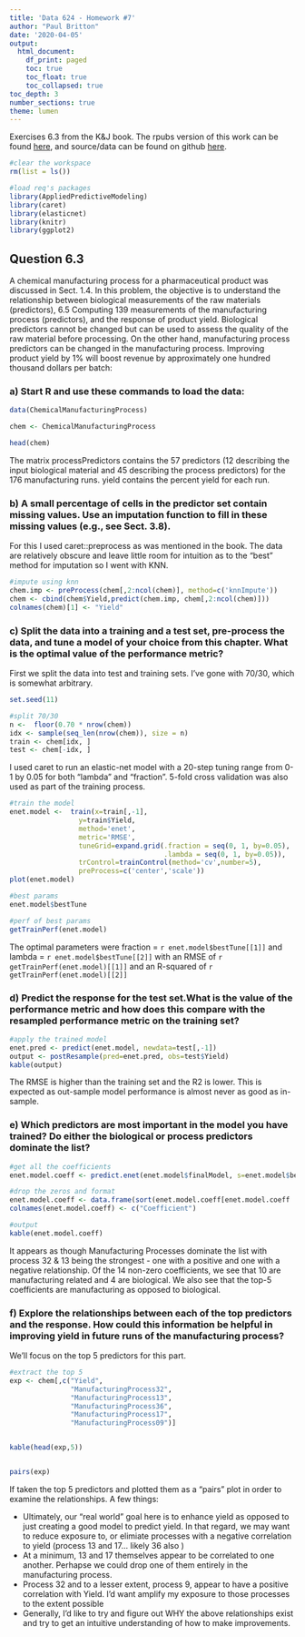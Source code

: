 ---
title: 'Data 624 - Homework #7'
author: "Paul Britton"
date: '2020-04-05'
output:
  html_document:
    df_print: paged
    toc: true
    toc_float: true
    toc_collapsed: true
toc_depth: 3
number_sections: true
theme: lumen
---


Exercises 6.3  from the K&J book. 
The rpubs version of this work can be found [here](https://rpubs.com/plb_lttfer/595176), and source/data can be found on github [here](https://github.com/plb2018/DATA624/tree/master/Homework7).
 
 
```{r load.requirements, warning = FALSE, message = FALSE}
#clear the workspace
rm(list = ls())

#load req's packages
library(AppliedPredictiveModeling)
library(caret)
library(elasticnet)
library(knitr)
library(ggplot2)

```


## Question 6.3

A chemical manufacturing process for a pharmaceutical product was discussed in Sect. 1.4. In this problem, the objective is to understand the relationship between biological measurements of the raw materials (predictors), 6.5 Computing 139
measurements of the manufacturing process (predictors), and the response of
product yield. Biological predictors cannot be changed but can be used to
assess the quality of the raw material before processing. On the other hand,
manufacturing process predictors can be changed in the manufacturing process.
Improving product yield by 1% will boost revenue by approximately
one hundred thousand dollars per batch:


### a) Start R and use these commands to load the data:

```{r}
data(ChemicalManufacturingProcess)

chem <- ChemicalManufacturingProcess

head(chem)

```

The matrix processPredictors contains the 57 predictors (12 describing
the input biological material and 45 describing the process predictors)
for the 176 manufacturing runs. yield contains the percent yield for each
run.

### b) A small percentage of cells in the predictor set contain missing values. Use an imputation function to fill in these missing values (e.g., see Sect. 3.8).

For this I used caret::preprocess as was mentioned in the book.  The data are relatively obscure and leave little room for intuition as to the "best" method for imputation so I went with KNN.

```{r}
#impute using knn
chem.imp <- preProcess(chem[,2:ncol(chem)], method=c('knnImpute'))
chem <- cbind(chem$Yield,predict(chem.imp, chem[,2:ncol(chem)]))
colnames(chem)[1] <- "Yield"

```


### c) Split the data into a training and a test set, pre-process the data, and tune a model of your choice from this chapter. What is the optimal value of the performance metric?

First we split the data into test and training sets.  I've gone with 70/30, which is somewhat arbitrary.

```{r}
set.seed(11)

#split 70/30
n <-  floor(0.70 * nrow(chem))
idx <- sample(seq_len(nrow(chem)), size = n)
train <- chem[idx, ]
test <- chem[-idx, ]

```

I used caret to run an elastic-net model with a 20-step tuning range from 0-1 by 0.05 for both "lambda" and "fraction".  5-fold cross validation was also used as part of the training process.


```{r}
#train the model
enet.model <-  train(x=train[,-1],
                 y=train$Yield,
                 method='enet',
                 metric='RMSE',
                 tuneGrid=expand.grid(.fraction = seq(0, 1, by=0.05), 
                                      .lambda = seq(0, 1, by=0.05)),
                 trControl=trainControl(method='cv',number=5),
                 preProcess=c('center','scale'))
plot(enet.model)

#best params
enet.model$bestTune

#perf of best params
getTrainPerf(enet.model)

```

The optimal parameters were fraction = `r enet.model$bestTune[[1]]` and lambda = `r enet.model$bestTune[[2]]` with an RMSE of `r getTrainPerf(enet.model)[[1]]` and an R-squared of  `r getTrainPerf(enet.model)[[2]]` 



### d) Predict the response for the test set.What is the value of the performance metric and how does this compare with the resampled performance metric on the training set?

```{r}
#apply the trained model
enet.pred <- predict(enet.model, newdata=test[,-1])
output <- postResample(pred=enet.pred, obs=test$Yield)
kable(output)
```

The RMSE is higher than the training set and the R2 is lower.  This is expected as out-sample model performance is almost never as good as in-sample.


### e) Which predictors are most important in the model you have trained? Do either the biological or process predictors dominate the list?

```{r}

#get all the coefficients
enet.model.coeff <- predict.enet(enet.model$finalModel, s=enet.model$bestTune[1, "fraction"], type="coef", mode="fraction")$coefficients

#drop the zeros and format
enet.model.coeff <- data.frame(sort(enet.model.coeff[enet.model.coeff != 0 ]))
colnames(enet.model.coeff) <- c("Coefficient")

#output
kable(enet.model.coeff)

```

It appears as though Manufacturing Processes dominate the list with process 32 & 13 being the strongest - one with a positive and one with a negative relationship.  Of the 14 non-zero coefficients, we see that 10 are manufacturing related and 4 are biological.  We also see that the top-5 coefficients are manufacturing as opposed to biological.



### f) Explore the relationships between each of the top predictors and the response. How could this information be helpful in improving yield in future runs of the manufacturing process?

We'll focus on the top 5 predictors for this part.

```{r}

#extract the top 5
exp <- chem[,c("Yield",
               "ManufacturingProcess32",
               "ManufacturingProcess13",
               "ManufacturingProcess36",
               "ManufacturingProcess17",
               "ManufacturingProcess09")]


kable(head(exp,5))


pairs(exp)


```

If taken the top 5 predictors and plotted them as a "pairs" plot in order to examine the relationships.  A few things:

- Ultimately, our "real world" goal here is to enhance yield as opposed to just creating a good model to predict yield.  In that regard, we may want to reduce exposure to, or elimiate processes with a negative correlation to yield (process 13 and 17... likely 36 also )
- At a minimum, 13 and 17 themselves appear to be correlated to one another.  Perhapse we could drop one of them entirely in the manufacturing process.
- Process 32 and to a lesser extent, process 9, appear to have a positive correlation with Yield.  I'd want amplify my exposure to those processes to the extent possible
- Generally, I'd like to try and figure out WHY the above relationships exist and try to get an intuitive understanding of how to make improvements.






